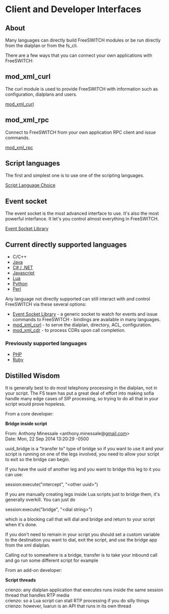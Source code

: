 
# Client and Developer Interfaces 

 

## About

Many languages can directly build FreeSWITCH modules or be run directly from the dialplan or from the fs\_cli.

There are a few ways that you can connect your own applications with FreeSWITCH:

## mod_xml_curl

The curl module is used to provide FreeSWITCH with information such as configuration, dialplans and users.

[mod\_xml\_curl](../Modules/mod_xml_curl_1049001.mdx)

## mod_xml_rpc

Connect to FreeSWITCH from your own application RPC client and issue commands.

[mod\_xml\_rpc](../Modules/mod_xml_rpc_1048928.mdx#about)

## Script languages

The first and simplest one is to use one of the scripting languages.

[Script Language Choice](./Script-Language-Choice_1048942.mdx#about)

## Event socket

The event socket is the most advanced interface to use. It's also the most powerful interfance. It let's you control almost everything in FreeSWITCH.

[Event Socket Library](./Event-Socket-Library/index.mdx#-new-)   

## Current directly supported languages

* C/C++
* [Java](./Java-ESL/index.mdx#about)
* [C# / .NET](https://wiki.freeswitch.org/wiki/Mod%5Fmanaged "Mod managed")
* [Javascript](./JavaScript/index.mdx#api)
* [Lua](https://wiki.freeswitch.org/wiki/Mod%5Flua "Mod lua")
* [Python](https://wiki.freeswitch.org/wiki/Mod%5Fpython "Mod python")
* [Perl](https://wiki.freeswitch.org/wiki/Perl "Perl")

Any language not directly supported can still interact with and control FreeSWITCH via these several options: 

* [Event Socket Library](./Event-Socket-Library/index.mdx#-new-) \- a generic socket to watch for events and issue commands to FreeSWITCH - bindings are available in many languages.
* [mod\_xml\_curl](../Modules/mod_xml_curl_1049001.mdx) \- to serve the dialplan, directory, ACL, configuration.
* [mod\_xml\_cdr](../Modules/mod_xml_cdr_6587377.mdx#faq) \- to process CDRs upon call completion.

### Previously supported languages

* [PHP](https://wiki.freeswitch.org/wiki/Mod%5Fphp "Mod php")
* [Ruby](https://wiki.freeswitch.org/wiki/Mod%5Fruby "Mod ruby")

## Distilled Wisdom

It is generally best to do most telephony processing in the dialplan, not in your script. The FS team has put a great deal of effort into making sofia handle many edge cases of SIP processing, so trying to do all that in your script would prove hopeless. 

From a core developer:

**Bridge inside script**

From: Anthony Minessale \<anthony.minessale@[gmail.com](http://gmail.com)\>  
Date: Mon, 22 Sep 2014 13:20:29 -0500

uuid\_bridge is a "transfer to" type of bridge so if you want to use it and your script is running on one of the legs involved, you need to allow your script to exit so the bridge can begin.

If you have the uuid of another leg and you want to bridge this leg to it you can use:

session:execute("intercept", "\<other uuid>")

If you are manually creating legs inside Lua scripts just to bridge them, it's generally overkill. You can just do

session:execute("bridge", "\<dial string>")

which is a blocking call that will dial and bridge and return to your script when it's done.

If you don't need to remain in your script you should set a custom variable to the destination you want to dial, exit the script, and use the bridge app from the xml dialplan.

Calling out to somewhere is a bridge, transfer is to take your inbound call and go run some different script for example

From an add-on developer:

**Script threads**

crienzo: any dialplan application that executes runs inside the same session thread that handles RTP media  
crienzo: so a Lua script can stall RTP processing if you do silly things  
crienzo: however, luarun is an API that runs in its own thread
  
  

